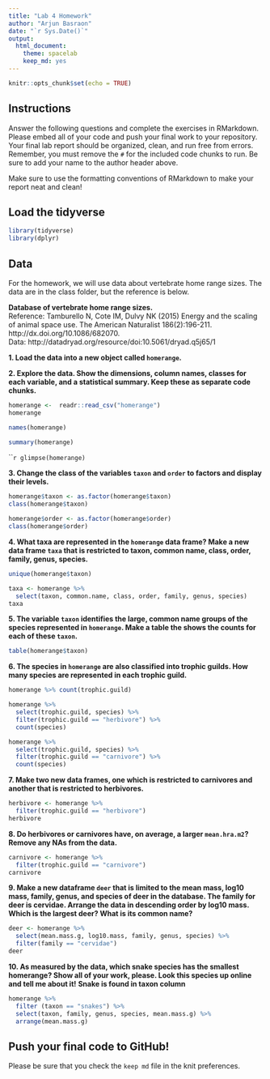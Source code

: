 ```yaml
---
title: "Lab 4 Homework"
author: "Arjun Basraon"
date: "`r Sys.Date()`"
output:
  html_document: 
    theme: spacelab
    keep_md: yes
---
```


```r
knitr::opts_chunk$set(echo = TRUE)
```

## Instructions
Answer the following questions and complete the exercises in RMarkdown. Please embed all of your code and push your final work to your repository. Your final lab report should be organized, clean, and run free from errors. Remember, you must remove the `#` for the included code chunks to run. Be sure to add your name to the author header above.  

Make sure to use the formatting conventions of RMarkdown to make your report neat and clean!  

## Load the tidyverse
```r
library(tidyverse)
library(dplyr)
```

## Data
For the homework, we will use data about vertebrate home range sizes. The data are in the class folder, but the reference is below.  

**Database of vertebrate home range sizes.**  
Reference: Tamburello N, Cote IM, Dulvy NK (2015) Energy and the scaling of animal space use. The American Naturalist 186(2):196-211. http://dx.doi.org/10.1086/682070.  
Data: http://datadryad.org/resource/doi:10.5061/dryad.q5j65/1  

**1. Load the data into a new object called `homerange`.**

**2. Explore the data. Show the dimensions, column names, classes for each variable, and a statistical summary. Keep these as separate code chunks.**  

```r
homerange <-  readr::read_csv("homerange") 
homerange
```

```r
names(homerange)
```
```r
summary(homerange)
```
`````r
glimpse(homerange)
```


**3. Change the class of the variables `taxon` and `order` to factors and display their levels.**  

```r
homerange$taxon <- as.factor(homerange$taxon)
class(homerange$taxon)
```

```r
homerange$order <- as.factor(homerange$order)
class(homerange$order)
```

**4. What taxa are represented in the `homerange` data frame? Make a new data frame `taxa` that is restricted to taxon, common name, class, order, family, genus, species.**  

```r
unique(homerange$taxon)
```

```r
taxa <- homerange %>%
  select(taxon, common.name, class, order, family, genus, species) 
taxa
```

**5. The variable `taxon` identifies the large, common name groups of the species represented in `homerange`. Make a table the shows the counts for each of these `taxon`.**  

```r
table(homerange$taxon)
```

**6. The species in `homerange` are also classified into trophic guilds. How many species are represented in each trophic guild.**  

```r
homerange %>% count(trophic.guild)
```

```r
homerange %>%
  select(trophic.guild, species) %>%
  filter(trophic.guild == "herbivore") %>%
  count(species)
```

```r
homerange %>%
  select(trophic.guild, species) %>%
  filter(trophic.guild == "carnivore") %>%
  count(species)
```

**7. Make two new data frames, one which is restricted to carnivores and another that is restricted to herbivores.**  

```r
herbivore <- homerange %>%
  filter(trophic.guild == "herbivore")
herbivore
```

**8. Do herbivores or carnivores have, on average, a larger `mean.hra.m2`? Remove any NAs from the data.**  

```r
carnivore <- homerange %>%
  filter(trophic.guild == "carnivore")
carnivore
```

**9. Make a new dataframe `deer` that is limited to the mean mass, log10 mass, family, genus, and species of deer in the database. The family for deer is cervidae. Arrange the data in descending order by log10 mass. Which is the largest deer? What is its common name?** 

```r
deer <- homerange %>%
  select(mean.mass.g, log10.mass, family, genus, species) %>%
  filter(family == "cervidae")
deer
```

**10. As measured by the data, which snake species has the smallest homerange? Show all of your work, please. Look this species up online and tell me about it!** **Snake is found in taxon column**    

```r
homerange %>% 
  filter (taxon == "snakes") %>%
  select(taxon, family, genus, species, mean.mass.g) %>%
  arrange(mean.mass.g) 
```

## Push your final code to GitHub!
Please be sure that you check the `keep md` file in the knit preferences.   